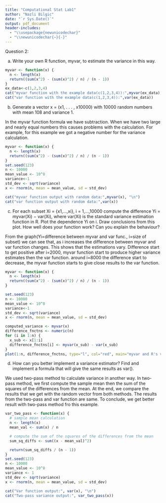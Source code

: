 ```yaml
---
title: "Computational Stat Lab1"
author: "Nazli Bilgic"
date: "`r Sys.Date()`"
output: pdf_document
header-includes:
  - "\\usepackage{newunicodechar}"
  - "\\newunicodechar{−}{-}"
---
```


Question 2:

a) Write your own R function, myvar, to estimate the variance in this way.

```r
myvar <- function(x) {
  n <- length(x)
  return((sum(x^2) - (sum(x)^2) / n) / (n - 1))
}
ex_data<-c(1,2,3,4)
cat("myvar function with the example data(c(1,2,3,4)):",myvar(ex_data), "\n")
cat("var function with the example data(c(1,2,3,4)):",var(ex_data))
```

b) Generate a vector x = (x1, . . . , x10000) with 10000 random numbers with mean 108 and variance 1.

In the myvar function formula we have subtraction. When we have two large and nearly equal numbers this causes problems with the calculation. For example, for this example we got a negative number for the variance calculation.

```r
myvar <- function(x) {
  n <- length(x)
  return((sum(x^2) - (sum(x)^2) / n) / (n - 1))
}
set.seed(123)
n <- 10000
mean_value <- 10^8
variance<-1
std_dev <- sqrt(variance)
x <- rnorm(n, mean = mean_value, sd = std_dev)

cat("myvar function output with random data:",myvar(x), "\n")
cat("var function output with random data:",var(x))
```

c) For each subset Xi = {x1,...,xi}, i = 1,...,10000 compute the difference Yi = myvar(Xi) − var(Xi), where var(Xi) is the standard variance estimation function in R. Plot the dependence Yi on i. Draw conclusions from this plot. How well does your function work? Can you explain the behaviour?

From the graph(Yi=difference between myvar and var func., i=size of subset) we can see that, as i increases the difference between myvar and var function changes. This shows that the estimations vary. Difference start to get positive after i=2000,  myvar function start to produce higher variance estimates then the var function. around i=8000 the difference start to decrease, the myvar function starts to give close results to the var function.

```r
myvar <- function(x) {
  n <- length(x)
  return((sum(x^2) - (sum(x)^2) / n) / (n - 1))
}

set.seed(123)
n <- 10000
mean_value <- 10^8
variance<-1
std_dev <- sqrt(variance)
x <- rnorm(n, mean = mean_value, sd = std_dev)

computed_variance <- myvar(x)
difference_fnctns <- numeric(n)
for (i in 1:n) {
  x_sub <- x[1:i]
  difference_fnctns[i] <- myvar(x_sub) - var(x_sub)
}
plot(1:n, difference_fnctns, type="l", col="red", main="myvar and R's var function difference", xlab="i", ylab="Yi")

```


d) How can you better implement a variance estimator? Find and implement a formula that will give the same results as var().

We used two-pass method to calculate variance in another way. In two-pass method, we first compute the sample mean then the sum of the squares of the differences from the mean. At the end, we compare the results that we get with the random vector from both methods. The results from the two-pass and var function are same. To conclude, we get better result with two-pass method fro this example.

```r
var_two_pass <- function(x) {
  # sample mean calculation
  n <- length(x)
  mean_val <- sum(x) / n

  # compute the sum of the squares of the differences from the mean
  sum_sq_diffs <- sum((x - mean_val)^2)

  return(sum_sq_diffs / (n - 1))
}
set.seed(123)
n <- 10000
mean_value <- 10^8
variance <- 1
std_dev <- sqrt(variance)
x <- rnorm(n, mean = mean_value, sd = std_dev)

cat("Var function output:", var(x), "\n")
cat("Two-pass variance output:", var_two_pass(x))

```




